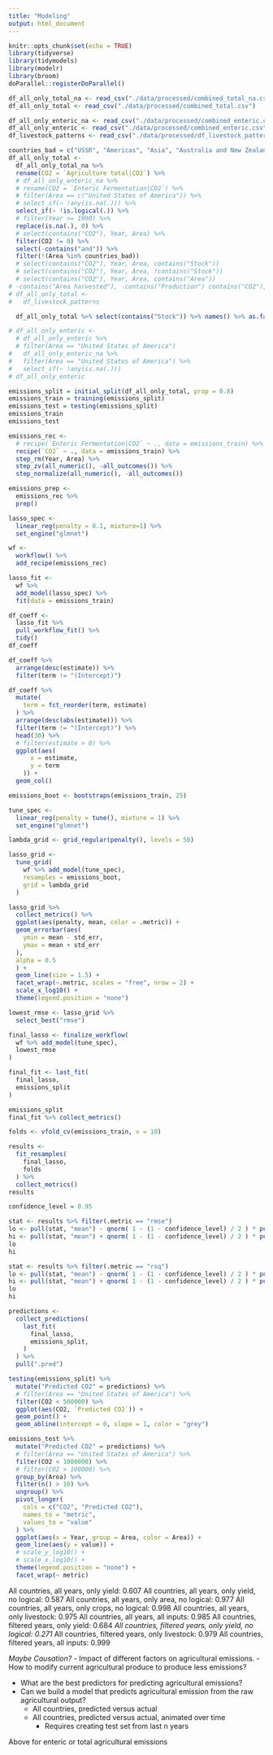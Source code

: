 ```yaml
---
title: "Modeling"
output: html_document
---
```


```r
knitr::opts_chunk$set(echo = TRUE)
library(tidyverse)
library(tidymodels)
library(modelr)
library(broom)
doParallel::registerDoParallel()
```

```r
df_all_only_total_na <- read_csv("./data/processed/combined_total_na.csv")
df_all_only_total <- read_csv("./data/processed/combined_total.csv")

df_all_only_enteric_na <- read_csv("./data/processed/combined_enteric.csv")
df_all_only_enteric <- read_csv("./data/processed/combined_enteric.csv")
df_livestock_patterns <- read_csv("./data/processed/df_livestock_patterns.csv")
```

```r
countries_bad = c("USSR", "Americas", "Asia", "Australia and New Zealand", "China", "Central Asia", "Central America", "Eastern Africa", "Eastern Asia", "Eastern Euorpe", "Europe", "Land Locked Developing Countries", "Least Developed Countries", "Low Income Food Deficit Countries", "Middle Africa", "Net Food Importing Developing Countries", "Northern Europe", "Northern Africa", "Northern America", "Pacific Islands Trust Territory", "Southern Asia", "South America", "Southern Africa", "Small Island Developing States", "Serbia and Montenegro", "Western Asia", "Western Africa")
df_all_only_total <-
  df_all_only_total_na %>%
  rename(CO2 = `Agriculture total|CO2`) %>%
  # df_all_only_enteric_na %>%
  # rename(CO2 = `Enteric Fermentation|CO2`) %>%
  # filter(Area == c("United States of America")) %>%
  # select_if(~ !any(is.na(.))) %>%
  select_if(~ !is.logical(.)) %>%
  # filter(Year >= 1990) %>%
  replace(is.na(.), 0) %>%
  # select(contains("CO2"), Year, Area) %>%
  filter(CO2 != 0) %>%
  select(-contains("and")) %>%
  filter(!(Area %in% countries_bad))
  # select(contains("CO2"), Year, Area, contains("Stock"))
  # select(contains("CO2"), Year, Area, !contains("Stock"))
  # select(contains("CO2"), Year, Area, contains("Area"))
# -contains("Area harvested"), -contains("Production") contains("CO2"), Year, Area, contains("Yield") , -contains("Stocks")
# df_all_only_total <-
#   df_livestock_patterns

  df_all_only_total %>% select(contains("Stock")) %>% names() %>% as.factor() %>% fct_unique()

# df_all_only_enteric <-
  # df_all_only_enteric %>%
  # filter(Area == "United States of America")
#   df_all_only_enteric_na %>%
#   filter(Area == "United States of America") %>%
#   select_if(~ !any(is.na(.)))
# df_all_only_enteric
```


```r
emissions_split = initial_split(df_all_only_total, prop = 0.8)
emissions_train = training(emissions_split)
emissions_test = testing(emissions_split)
emissions_train
emissions_test
```

```r
emissions_rec <-
  # recipe(`Enteric Fermentation|CO2` ~ ., data = emissions_train) %>%
  recipe(`CO2` ~ ., data = emissions_train) %>%
  step_rm(Year, Area) %>%
  step_zv(all_numeric(), -all_outcomes()) %>%
  step_normalize(all_numeric(), -all_outcomes())

emissions_prep <-
  emissions_rec %>%
  prep()
```

```r
lasso_spec <-
  linear_reg(penalty = 0.1, mixture=1) %>%
  set_engine("glmnet")

wf <-
  workflow() %>%
  add_recipe(emissions_rec)

lasso_fit <-
  wf %>%
  add_model(lasso_spec) %>%
  fit(data = emissions_train)

df_coeff <-
  lasso_fit %>%
  pull_workflow_fit() %>%
  tidy()
df_coeff
```

```r
df_coeff %>%
  arrange(desc(estimate)) %>%
  filter(term != "(Intercept)")
```

```r
df_coeff %>% 
  mutate(
    term = fct_reorder(term, estimate)
  ) %>% 
  arrange(desc(abs(estimate))) %>% 
  filter(term != "(Intercept)") %>%
  head(30) %>%
  # filter(estimate > 0) %>%
  ggplot(aes(
      x = estimate,
      y = term
    )) +
  geom_col()
```

```r
emissions_boot <- bootstraps(emissions_train, 25)

tune_spec <-
  linear_reg(penalty = tune(), mixture = 1) %>%
  set_engine("glmnet")

lambda_grid <- grid_regular(penalty(), levels = 50)
```

```r
lasso_grid <-
  tune_grid(
    wf %>% add_model(tune_spec),
    resamples = emissions_boot,
    grid = lambda_grid
  )
```

```r
lasso_grid %>%
  collect_metrics() %>%
  ggplot(aes(penalty, mean, color = .metric)) +
  geom_errorbar(aes(
    ymin = mean - std_err,
    ymax = mean + std_err
  ),
  alpha = 0.5
  ) +
  geom_line(size = 1.5) +
  facet_wrap(~.metric, scales = "free", nrow = 2) +
  scale_x_log10() +
  theme(legend.position = "none")
```

```r
lowest_rmse <- lasso_grid %>%
  select_best("rmse")

final_lasso <- finalize_workflow(
  wf %>% add_model(tune_spec),
  lowest_rmse
)
```

```r
final_fit <- last_fit(
  final_lasso,
  emissions_split
)

emissions_split
final_fit %>% collect_metrics()
```

```r
folds <- vfold_cv(emissions_train, v = 10)

results <-
  fit_resamples(
    final_lasso,
    folds
  ) %>%
  collect_metrics()
results
```

```r
confidence_level = 0.95

stat <- results %>% filter(.metric == "rmse")
lo <- pull(stat, "mean") - qnorm( 1 - (1 - confidence_level) / 2 ) * pull(stat, "std_err")
hi <- pull(stat, "mean") + qnorm( 1 - (1 - confidence_level) / 2 ) * pull(stat, "std_err")
lo
hi

stat <- results %>% filter(.metric == "rsq")
lo <- pull(stat, "mean") - qnorm( 1 - (1 - confidence_level) / 2 ) * pull(stat, "std_err")
hi <- pull(stat, "mean") + qnorm( 1 - (1 - confidence_level) / 2 ) * pull(stat, "std_err")
lo
hi
```

```r
predictions <-
  collect_predictions(
    last_fit(
      final_lasso,
      emissions_split,
    )
  ) %>%
  pull(".pred")

testing(emissions_split) %>%
  mutate("Predicted CO2" = predictions) %>%
  # filter(Area == "United States of America") %>%
  filter(CO2 < 500000) %>%
  ggplot(aes(CO2, `Predicted CO2`)) +
  geom_point() +
  geom_abline(intercept = 0, slope = 1, color = "grey")

emissions_test %>%
  mutate("Predicted CO2" = predictions) %>%
  # filter(Area == "United States of America") %>%
  filter(CO2 < 1000000) %>%
  # filter(CO2 > 100000) %>%
  group_by(Area) %>%
  filter(n() > 10) %>%
  ungroup() %>%
  pivot_longer(
    cols = c("CO2", "Predicted CO2"),
    names_to = "metric",
    values_to = "value"
  ) %>%
  ggplot(aes(x = Year, group = Area, color = Area)) +
  geom_line(aes(y = value)) +
  # scale_y_log10() +
  # scale_x_log10() +
  theme(legend.position = "none") +
  facet_wrap(~ metric)
```




 All countries, all years, only yield: 0.607
 All countries, all years, only yield, no logical: 0.587
 All countries, all years, only area, no logical: 0.977
 All countries, all years, only crops, no logical: 0.998
 All countries, all years, only livestock: 0.975
 All countries, all years, all inputs: 0.985
 All countries, filtered years, only yield: 0.684
*All countries, filtered years, only yield, no logical: 0.271*
 All countries, filtered years, only livestock: 0.979
 All countries, filtered years, all inputs: 0.999


*Maybe Causation?*
- Impact of different factors on agricultural emissions.
- How to modify current agricultural produce to produce less emissions?

- What are the best predictors for predicting agricultural emissions?
- Can we build a model that predicts agricultural emission from the raw agricultural output?
  - All countries, predicted versus actual
  - All countries, predicted versus actual, animated over time
    - Requires creating test set from last n years 

Above for enteric or total agricultural emissions
















  








